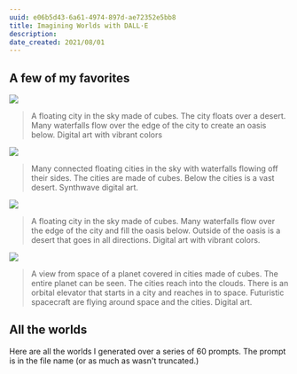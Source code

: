 ```yaml
---
uuid: e06b5d43-6a61-4974-897d-ae72352e5bb8
title: Imagining Worlds with DALL·E
description: 
date_created: 2021/08/01
---
```


## A few of my favorites

![](https://raw.githubusercontent.com/iamnbutler/data/main/asset/worlds/DALLE_09_29_22_A_floating_city_in_the_sky_made_of_cubes._The_city_floats_over_a_desert._Many_waterfalls_flow_over_the_edge_of_the_city_to_create_an_oasis_below._Digital_art_with_vibrant_colors.png)
> A floating city in the sky made of cubes. The city floats over a desert. Many waterfalls flow over the edge of the city to create an oasis below. Digital art with vibrant colors

![](https://raw.githubusercontent.com/iamnbutler/data/main/asset/worlds/DALLE_09_29_22_Many_connected_floating_cities_in_the_sky_with_waterfalls_flowing_off_their_sides._The_cities_are_made_of_cubes._Below_the_cities_is_a_vast_desert._Synthwave_digital_art.png)
> Many connected floating cities in the sky with waterfalls flowing off their sides. The cities are made of cubes. Below the cities is a vast desert. Synthwave digital art.

![](https://raw.githubusercontent.com/iamnbutler/data/main/asset/worlds/DALLE_09_29_22_A_floating_city_in_the_sky_made_of_cubes._Many_waterfalls_flow_over_the_edge_of_the_city_and_fill_the_oasis_below._Outside_of_the_oasis_is_a_desert_that_goes_in_all_directions._Digital_art_with_vibrant_colors.png)
> A floating city in the sky made of cubes. Many waterfalls flow over the edge of the city and fill the oasis below. Outside of the oasis is a desert that goes in all directions. Digital art with vibrant colors.

![](https://raw.githubusercontent.com/iamnbutler/data/main/asset/worlds/DALLE_A_view_from_space_of_a_planet_covered_in_cities_made_of_cubes._The_entire_planet_can_be_seen._The_cities_reach_into_the_clouds._There_is_an_orbital_elevator_that_starts_in_a_city_and_reaches_in_to_space.png)
> A view from space of a planet covered in cities made of cubes. The entire planet can be seen. The cities reach into the clouds. There is an orbital elevator that starts in a city and reaches in to space. Futuristic spacecraft are flying around space and the cities. Digital art.

## All the worlds

Here are all the worlds I generated over a series of 60 prompts. The prompt is in the file name (or as much as wasn't truncated.)


